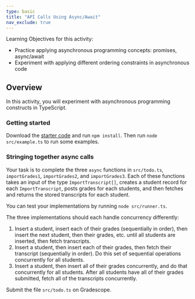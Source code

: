 ```yaml
---
type: basic
title: "API Calls Using Async/Await"
nav_exclude: true
---
```


Learning Objectives for this activity:

- Practice applying asynchronous programming concepts: promises, async/await
- Experiment with applying different ordering constraints in asynchronous code

## Overview

In this activity, you will experiment with asynchronous programming constructs in TypeScript.

### Getting started

Download the [starter code](code/async-activity.zip) and run `npm install`. Then run `node src/example.ts` to run some examples.

### Stringing together async calls

Your task is to complete the three `async` functions in `src/todo.ts`, `importGrades1`, `importGrades2`, and `importGrades3`. Each of these functions takes an input of the type `ImportTranscript[]`, creates a student record for each `ImportTranscript`, posts grades for each students, and then fetches and returns the stored transcripts for each student.

You can test your implementations by running `node src/runner.ts`.

The three implementations should each handle concurrency differently:

1. Insert a student, insert each of their grades (sequentially in order), then insert the next student, then their grades, etc. until all students are inserted, then fetch transcripts.
2. Insert a student, then insert each of their grades, then fetch their transcript (sequentially in order). Do this set of sequential operations concurrently for all students.
3. Insert a student, then insert all of their grades concurrently, and do that concurrently for all students. After all students have all of their grades submitted, fetch all of the transcripts concurrently.

Submit the file `src/todo.ts` on Gradescope.